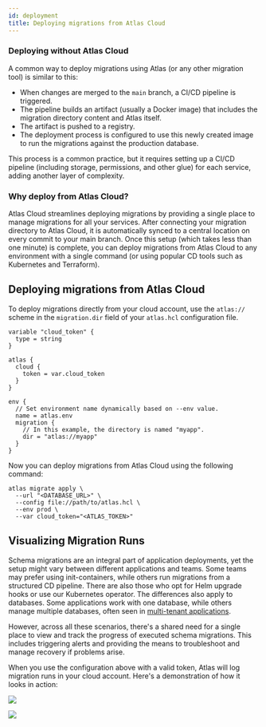 ```yaml
---
id: deployment
title: Deploying migrations from Atlas Cloud
---
```



### Deploying without Atlas Cloud

A common way to deploy migrations using Atlas (or any other migration tool) is similar to this:

* When changes are merged to the `main` branch, a CI/CD pipeline is triggered.
* The pipeline builds an artifact (usually a Docker image) that includes the migration directory content
  and Atlas itself.
* The artifact is pushed to a registry.
* The deployment process is configured to use this newly created image to run the migrations
  against the production database.

This process is a common practice, but it requires setting up a CI/CD pipeline (including storage, permissions,
and other glue) for each service, adding another layer of complexity.

### Why deploy from Atlas Cloud?

Atlas Cloud streamlines deploying migrations by providing a single place to manage migrations for all your services. After connecting
your migration directory to Atlas Cloud, it is automatically synced to a central location on every commit to your main branch.
Once this setup (which takes less than one minute) is complete, you can deploy migrations from Atlas Cloud to any environment
with a single command (or using popular CD tools such as Kubernetes and Terraform).

## Deploying migrations from Atlas Cloud

To deploy migrations directly from your cloud account, use the `atlas://` scheme in the `migration.dir` field of your `atlas.hcl` configuration file.

```hcl title="atlas.hcl"
variable "cloud_token" {
  type = string
}

atlas {
  cloud {
    token = var.cloud_token
  }
}

env {
  // Set environment name dynamically based on --env value.
  name = atlas.env
  migration {
    // In this example, the directory is named "myapp".
    dir = "atlas://myapp"
  }
}
```

Now you can deploy migrations from Atlas Cloud using the following command:

```shell
atlas migrate apply \
  --url "<DATABASE_URL>" \
  --config file://path/to/atlas.hcl \
  --env prod \
  --var cloud_token="<ATLAS_TOKEN>"
```

## Visualizing Migration Runs

Schema migrations are an integral part of application deployments, yet the setup might vary between different applications and teams.
Some teams may prefer using init-containers, while others run migrations from a structured CD pipeline. There are also those who opt for Helm
upgrade hooks or use our Kubernetes operator. The differences also apply to databases. Some applications work with one database,
while others manage multiple databases, often seen in [multi-tenant applications](/blog/2022/10/27/multi-tenant-support).

However, across all these scenarios, there's a shared need for a single place to view and track the progress of executed
schema migrations. This includes triggering alerts and providing the means to troubleshoot and manage recovery if
problems arise.

When you use the configuration above with a valid token, Atlas will log migration
runs in your cloud account. Here's a demonstration of how it looks in action:

<Tabs>
<TabItem label="Single Deployment" value="single">

[![](https://atlasgo.io/uploads/cloud/images/public-tenant-deployment.png)](https://gh.atlasgo.cloud/deployments/51539607559)

</TabItem>
<TabItem label="Multi-Tenant Deployment" value="mt">

[![](https://atlasgo.io/uploads/cloud/images/multi-tenant-deployment.png)](https://gh.atlasgo.cloud/deployments/sets/94489280524)

</TabItem>
</Tabs>

